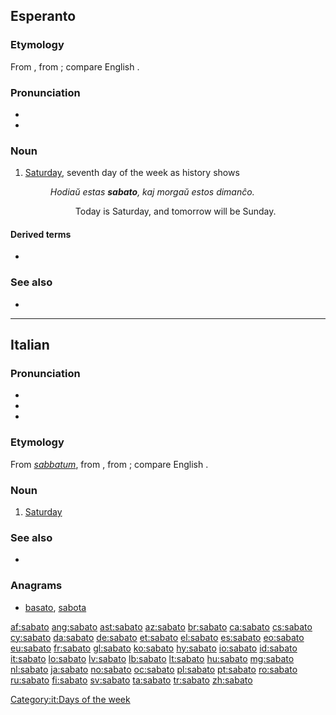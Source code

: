 ==Esperanto==

===Etymology===
From {{etyl|grc|eo}} {{term|σάββατον||tr=sabbaton|Sabbath|lang=grc|sc=Grek}}, from {{etyl|hbo|eo}} {{term|שבת||tr=shabbat|Sabbath|sc=Hebr|lang=he}}; compare English {{term|Sabbath|lang=en}}.

===Pronunciation===
* {{IPA|/saˈbato/|lang=eo}}
* {{hyphenation|sa|ba|to|lang=eo}}

===Noun===
{{eo-head}}

# [[Saturday]], seventh day of the week as history shows
#: ''Hodiaŭ estas '''sabato''', kaj morgaŭ estos dimanĉo.''
#:: Today is Saturday, and tomorrow will be Sunday.

====Derived terms====
* {{l|eo|sabate}}

===See also===
* {{list:days of the week/eo}}

{{eo BRO|5}}
{{eo GCSE|0}}
{{Universala Vortaro}}
----

==Italian==

===Pronunciation===
* {{IPA|/ˈsabato/|[ˈsaː.ba.t̪o]|lang=it}}
* {{audio|It-sabato.ogg|audio|lang=it}}
* {{hyphenation|sà|ba|to|lang=it}}

===Etymology===
From {{etyl|la|it}} ''[[sabbatum]]'', from {{etyl|grc|it}} {{term|σάββατον||tr=sabbaton|Sabbath|lang=grc|sc=Grek}}, from {{etyl|hbo|it}} {{term|שבת||tr=shabbat|Sabbath|sc=Hebr|lang=he}}; compare English {{term|Sabbath|lang=en}}.

===Noun===
{{it-noun|m}}

# [[Saturday]]

===See also===
* {{list:days of the week/it}}

===Anagrams===
* [[basato#Italian|basato]], [[sabota#Italian|sabota]]
[[Category:it:Days of the week]]

[[af:sabato]]
[[ang:sabato]]
[[ast:sabato]]
[[az:sabato]]
[[br:sabato]]
[[ca:sabato]]
[[cs:sabato]]
[[cy:sabato]]
[[da:sabato]]
[[de:sabato]]
[[et:sabato]]
[[el:sabato]]
[[es:sabato]]
[[eo:sabato]]
[[eu:sabato]]
[[fr:sabato]]
[[gl:sabato]]
[[ko:sabato]]
[[hy:sabato]]
[[io:sabato]]
[[id:sabato]]
[[it:sabato]]
[[lo:sabato]]
[[lv:sabato]]
[[lb:sabato]]
[[lt:sabato]]
[[hu:sabato]]
[[mg:sabato]]
[[nl:sabato]]
[[ja:sabato]]
[[no:sabato]]
[[oc:sabato]]
[[pl:sabato]]
[[pt:sabato]]
[[ro:sabato]]
[[ru:sabato]]
[[fi:sabato]]
[[sv:sabato]]
[[ta:sabato]]
[[tr:sabato]]
[[zh:sabato]]